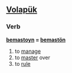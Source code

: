 ==[[Volapük]]==

===Verb===
'''[[bemastoyn]] = [[bemastön]]''' 

# to [[manage]] 
# to [[master]] over
# to [[rule]]